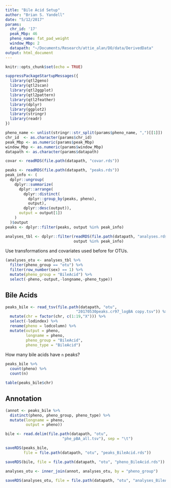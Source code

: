 ```yaml
---
title: "Bile Acid Setup"
author: "Brian S. Yandell"
date: "5/12/2017"
params:
  chr_id: '17'
  peak_Mbp: 46
  pheno_name: fat_pad_weight
  window_Mbp: 2
  datapath: "~/Documents/Research/attie_alan/DO/data/DerivedData"
output: html_document
---
```


```r
knitr::opts_chunk$set(echo = TRUE)
```


```r
suppressPackageStartupMessages({
  library(qtl2geno)
  library(qtl2scan)
  library(qtl2ggplot)
  library(qtl2pattern)
  library(qtl2feather)
  library(dplyr)
  library(ggplot2)
  library(stringr)
  library(readr)
})
```

```r
pheno_name <- unlist(stringr::str_split(params$pheno_name, ",")[[1]])
chr_id  <- as.character(params$chr_id)
peak_Mbp <- as.numeric(params$peak_Mbp)
window_Mbp <- as.numeric(params$window_Mbp)
datapath <- as.character(params$datapath)
```

```r
covar <- readRDS(file.path(datapath, "covar.rds"))
```

```r
peaks <- readRDS(file.path(datapath, "peaks.rds"))
peak_info <- (
  dplyr::ungroup(
    dplyr::summarize(
      dplyr::arrange(
        dplyr::distinct(
          dplyr::group_by(peaks, pheno), 
          output), 
        dplyr::desc(output)), 
      output = output[1])
    )
  )$output
peaks <- dplyr::filter(peaks, output %in% peak_info)
```

```r
analyses_tbl <- dplyr::filter(readRDS(file.path(datapath, "analyses.rds")), 
                              output %in% peak_info)
```

Use transformations and covariates used before for OTUs.

```r
(analyses_otu <- analyses_tbl %>%
  filter(pheno_group == "otu") %>%
  filter(row_number(sex) == 1) %>%
  mutate(pheno_group = "BileAcid") %>%
  select(-pheno,-output,-longname,-pheno_type))
```

## Bile Acids

```r
peaks_bile <- read_tsv(file.path(datapath, "otu", 
                               "20170530peaks.cr97_logBA copy.tsv")) %>%
  mutate(chr = factor(chr, c(1:19,"X"))) %>%
  select(-lodindex) %>%
  rename(pheno = lodcolumn) %>%
  mutate(output = pheno,
         longname = pheno,
         pheno_group = "BileAcid",
         pheno_type = "BileAcid")
```

How many bile acids have `n` peaks?

```r
peaks_bile %>%
  count(pheno) %>%
  count(n)
```

```r
table(peaks_bile$chr)
```

## Annotation

```r
(annot <- peaks_bile %>%
  distinct(pheno, pheno_group, pheno_type) %>%
  mutate(longname = pheno,
         output = pheno))
```

```r
bile <- read.delim(file.path(datapath, "otu",
                         "phe_pBA_all.tsv"), sep = "\t")
```

```r
saveRDS(peaks_bile, 
        file = file.path(datapath, "otu", "peaks_BileAcid.rds"))
```

```r
saveRDS(bile, file = file.path(datapath, "otu", "pheno_BileAcid.rds"))
```

```r
analyses_otu <- inner_join(annot, analyses_otu, by = "pheno_group")
```

```r
saveRDS(analyses_otu, file = file.path(datapath, "otu", "analyses_BileAcid.rds"))
```

